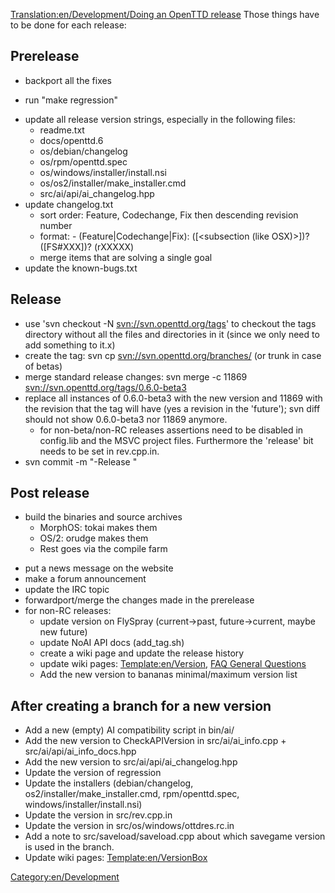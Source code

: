 [[Translation:en/Development/Doing an OpenTTD release]]
Those things have to be done for each release:

==Prerelease==
* backport all the fixes

* run "make regression"

* update all release version strings, especially in the following files:
** readme.txt
** docs/openttd.6
** os/debian/changelog
** os/rpm/openttd.spec
** os/windows/installer/install.nsi
** os/os2/installer/make_installer.cmd
** src/ai/api/ai_changelog.hpp
* update changelog.txt
** sort order: Feature, Codechange, Fix then descending revision number
** format: - (Feature|Codechange|Fix): ([<subsection (like OSX)>])? <message> ([FS#XXX])? (rXXXXX)
** merge items that are solving a single goal
* update the known-bugs.txt

==Release==
* use 'svn checkout -N svn://svn.openttd.org/tags' to checkout the tags directory without all the files and directories in it (since we only need to add something to it.x)
* create the tag: svn cp svn://svn.openttd.org/branches/<major> <version> (or trunk in case of betas)
* merge standard release changes: svn merge -c 11869 svn://svn.openttd.org/tags/0.6.0-beta3
* replace all instances of 0.6.0-beta3 with the new version and 11869 with the revision that the tag will have (yes a revision in the 'future'); svn diff should not show 0.6.0-beta3 nor 11869 anymore.
** for non-beta/non-RC releases assertions need to be disabled in config.lib and the MSVC project files. Furthermore the 'release' bit needs to be set in rev.cpp.in.
* svn commit -m "-Release <version>"

==Post release==
* build the binaries and source archives
** MorphOS: tokai makes them
** OS/2: orudge makes them
** Rest goes via the compile farm

* put a news message on the website
* make a forum announcement
* update the IRC topic
* forwardport/merge the changes made in the prerelease
* for non-RC releases:
** update version on FlySpray (current->past, future->current, maybe new future)
** update NoAI API docs (add_tag.sh)
** create a wiki page and update the release history
** update wiki pages: [[Template:en/Version]], [[en/Manual/FAQ general questions#what-s-the-latest-version-of-openttd|FAQ General Questions]]
** Add the new version to bananas minimal/maximum version list

==After creating a branch for a new version==
* Add a new (empty) AI compatibility script in bin/ai/
* Add the new version to CheckAPIVersion in src/ai/ai_info.cpp + src/ai/api/ai_info_docs.hpp
* Add the new version to src/ai/api/ai_changelog.hpp
* Update the version of regression
* Update the installers (debian/changelog, os2/installer/make_installer.cmd, rpm/openttd.spec, windows/installer/install.nsi)
* Update the version in src/rev.cpp.in
* Update the version in src/os/windows/ottdres.rc.in
* Add a note to src/saveload/saveload.cpp about which savegame version is used in the branch.
* Update wiki pages: [[Template:en/VersionBox]]

[[Category:en/Development]]
